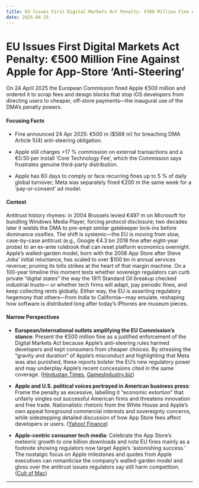 ```yaml
---
title: EU Issues First Digital Markets Act Penalty: €500 Million Fine Against Apple for App-Store ‘Anti-Steering’
date: 2025-04-25
---
```


# EU Issues First Digital Markets Act Penalty: €500 Million Fine Against Apple for App-Store ‘Anti-Steering’

On 24 April 2025 the European Commission fined Apple €500 million and ordered it to scrap fees and design blocks that stop iOS developers from directing users to cheaper, off-store payments—the inaugural use of the DMA’s penalty powers.

#### Focusing Facts

- Fine announced 24 Apr 2025: €500 m ($568 m) for breaching DMA Article 5(4) anti-steering obligation.

- Apple still charges >17 % commission on external transactions and a €0.50 per install ‘Core Technology Fee’, which the Commission says frustrates genuine third-party distribution.

- Apple has 60 days to comply or face recurring fines up to 5 % of daily global turnover; Meta was separately fined €200 m the same week for a ‘pay-or-consent’ ad model.

#### Context

Antitrust history rhymes: in 2004 Brussels levied €497 m on Microsoft for bundling Windows Media Player, forcing protocol disclosure; two decades later it wields the DMA to pre-empt similar gatekeeper lock-ins before dominance ossifies.  The shift is systemic—the EU is moving from slow, case-by-case antitrust (e.g., Google €4.3 bn 2018 fine after eight-year probe) to an ex-ante rulebook that can reset platform economics overnight.  Apple’s walled-garden model, born with the 2008 App Store after Steve Jobs’ initial reluctance, has scaled to over $100 bn in annual services revenue; pruning its tolls strikes at the heart of that margin machine.  On a 100-year timeline this moment tests whether sovereign regulators can curb private “digital states” the way the 1911 Standard Oil breakup checked industrial trusts— or whether tech firms will adapt, pay periodic fines, and keep collecting rents globally.  Either way, the EU is asserting regulatory hegemony that others—from India to California—may emulate, reshaping how software is distributed long after today’s iPhones are museum pieces.

#### Narrow Perspectives

- **European/international outlets amplifying the EU Commission’s stance**: Present the €500 million fine as a justified enforcement of the Digital Markets Act because Apple’s anti-steering rules harmed developers and kept consumers from cheaper choices. By stressing the “gravity and duration” of Apple’s misconduct and highlighting that Meta was also punished, these reports bolster the EU’s new regulatory power and may underplay Apple’s recent concessions cited in the same coverage. ([Hindustan Times](https://www.hindustantimes.com/technology/apple-may-have-to-pay-over-500-million-penalty-due-to-restrictive-app-store-policies-101745467984815.html), [GamesIndustry.biz](https://www.gamesindustry.biz/eu-fines-apple-568m-for-deterring-third-party-payment-methods-on-app-store))

- **Apple and U.S. political voices portrayed in American business press**: Frame the penalty as excessive, labelling it “economic extortion” that unfairly singles out successful American firms and threatens innovation and free trade. Nationalistic rhetoric from the White House and Apple’s own appeal foreground commercial interests and sovereignty concerns, while sidestepping detailed discussion of how App Store fees affect developers or users. ([Yahoo! Finance](https://finance.yahoo.com/news/eu-hits-apple-500m-fine-094540269.html))

- **Apple-centric consumer tech media**: Celebrate the App Store’s meteoric growth to one billion downloads and note EU fines mainly as a footnote showing regulators now target Apple’s ‘astonishing success.’ The nostalgic focus on Apple milestones and quotes from Apple executives can romanticise the company’s walled-garden model and gloss over the antitrust issues regulators say still harm competition. ([Cult of Mac](https://www.cultofmac.com/apple-history/app-store-1-billion-downloads))

---
